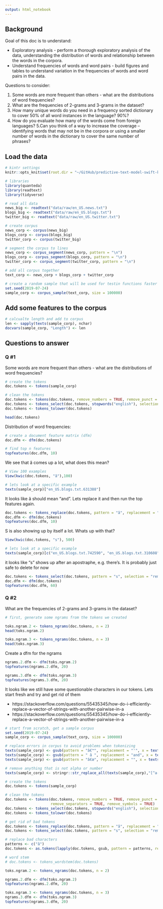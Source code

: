 ```yaml
---
output: html_notebook
---
```


## Background

Goal of this doc is to understand:

- Exploratory analysis - perform a thorough exploratory analysis of the data, understanding the distribution of words and relationship between the words in the corpora.
- Understand frequencies of words and word pairs - build figures and tables to understand variation in the frequencies of words and word pairs in the data.

Questions to consider:

1. Some words are more frequent than others - what are the distributions of word frequencies?
2. What are the frequencies of 2-grams and 3-grams in the dataset?
3. How many unique words do you need in a frequency sorted dictionary to cover 50% of all word instances in the language? 90%?
4. How do you evaluate how many of the words come from foreign languages?
5.Can you think of a way to increase the coverage -- identifying words that may not be in the corpora or using a smaller number of words in the dictionary to cover the same number of phrases?


## Load the data

```r
# kintr settings
knitr::opts_knit$set(root.dir = "~/GitHub/predictive-text-model-swift-key")
```

```r
# libraries
library(quanteda)
library(readtext)
library(tidyverse)
```


```r
# read all data
news_big <- readtext("data/raw/en_US.news.txt")
blogs_big <- readtext("data/raw/en_US.blogs.txt")
twitter_big <- readtext("data/raw/en_US.twitter.txt")

# create corpus
news_corp <- corpus(news_big)
blogs_corp <- corpus(blogs_big)
twitter_corp <- corpus(twitter_big)

# segment the corpus to lines
news_corp <- corpus_segment(news_corp, pattern = "\n")
blogs_corp <- corpus_segment(blogs_corp, pattern = "\n")
twitter_corp <- corpus_segment(twitter_corp, pattern = "\n")

# add all corpus together
text_corp <- news_corp + blogs_corp + twitter_corp

# create a random sample that will be used for testin functions faster
set.seed(2019-07-24)
sample_corp <- corpus_sample(text_corp, size = 100000)
```


## Add some features to the corpus
```r
# calcualte length and add to corpus
len <- sapply(texts(sample_corp), nchar)
docvars(sample_corp, "Length") <- len
```

## Questions to answer

### Q #1

Some words are more frequent than others - what are the distributions of word frequencies? 

```r
# create the tokens
doc.tokens <- tokens(sample_corp)

# clean the tokens
doc.tokens <- tokens(doc.tokens, remove_numbers = TRUE, remove_punct = TRUE)
doc.tokens <- tokens_select(doc.tokens, stopwords("english"), selection = "remove")
doc.tokens <- tokens_tolower(doc.tokens)

head(doc.tokens)
```

Distribution of word frequencies:
```r
# create a document feature matrix (dfm)
doc.dfm <- dfm(doc.tokens)

# find top n features
topfeatures(doc.dfm, 10)
```
 
 We see that â comes up a lot, what does this mean?
```r
# View 100 examples
View(kwic(doc.tokens, "â"),100)

# lets look at a specific example
texts(sample_corp)["en_US.blogs.txt.631388"]
```

It looks like â should mean "and". Lets replace it and then run the top features again.
```r
doc.tokens <- tokens_replace(doc.tokens, pattern = "â", replacement = "and")
doc.dfm <- dfm(doc.tokens)
topfeatures(doc.dfm, 10)
```

S is also showing up by itself a lot. Whats up with that?
```r
View(kwic(doc.tokens, "s"), 500)

# lets look at a specific example
texts(sample_corp)[c("en_US.blogs.txt.742590", "en_US.blogs.txt.310608")]
```

it looks like "s" shows up after an apostraphe, e.g. there's. It is probably just safe to delete for now
```r
doc.tokens <- tokens_select(doc.tokens, pattern = "s", selection = "remove")
doc.dfm <- dfm(doc.tokens)
topfeatures(doc.dfm, 60)
```

### Q #2

What are the frequencies of 2-grams and 3-grams in the dataset?
```r
# first, generate some ngrams from the tokens we created

toks.ngram.2 <- tokens_ngrams(doc.tokens, n = 2)
head(toks.ngram.2)

toks.ngram.3 <- tokens_ngrams(doc.tokens, n = 3)
head(toks.ngram.3)
```

Create a dfm for the ngrams
```r
ngrams.2.dfm <- dfm(toks.ngram.2)
topfeatures(ngrams.2.dfm, 20)
```

```r
ngrams.3.dfm <- dfm(toks.ngram.3)
topfeatures(ngrams.3.dfm, 20)
```

It looks like we still have some questionable characters in our tokens. Lets start fresh and try and get rid of them

- https://stackoverflow.com/questions/55435345/how-do-i-efficiently-replace-a-vector-of-strings-with-another-pairwise-in-a
- https://stackoverflow.com/questions/55435345/how-do-i-efficiently-replace-a-vector-of-strings-with-another-pairwise-in-a

```r
# start from scratch, get a sample corpus
set.seed(2019-07-24)
sample_corp <- corpus_sample(text_corp, size = 100000)

# replace errors in corpus to avoid problems when tokenizing
texts(sample_corp) <- gsub(pattern = "â€™", replacement = "'", x = texts(sample_corp))
texts(sample_corp) <- gsub(pattern = " â ", replacement = "and", x = texts(sample_corp))
texts(sample_corp) <- gsub(pattern = "â€œ", replacement = "", x = texts(sample_corp))

# remove anything that is not alpha or number
texts(sample_corp) <- stringr::str_replace_all(texts(sample_corp),"[^a-zA-Z\\s]", "")

# create the tokens
doc.tokens <- tokens(sample_corp)

# clean the tokens
doc.tokens <- tokens(doc.tokens, remove_numbers = TRUE, remove_punct = TRUE,
                     remove_separators = TRUE, remove_symbols = TRUE)
doc.tokens <- tokens_select(doc.tokens, stopwords("english"), selection = "remove")
doc.tokens <- tokens_tolower(doc.tokens)

# get rid of bad tokens
doc.tokens <- tokens_replace(doc.tokens, pattern = "â", replacement = "and")
doc.tokens <- tokens_select(doc.tokens, pattern = "s", selection = "remove")

# replace bad characters
patterns <- c("â")
doc.tokens <- as.tokens(lapply(doc.tokens, gsub, pattern = patterns, replacement = ""))

# word stem
# doc.tokens <- tokens_wordstem(doc.tokens)
```


```r
toks.ngram.2 <- tokens_ngrams(doc.tokens, n = 2)

ngrams.2.dfm <- dfm(toks.ngram.2)
topfeatures(ngrams.2.dfm, 20)
```



```r
toks.ngram.3 <- tokens_ngrams(doc.tokens, n = 3)
ngrams.3.dfm <- dfm(toks.ngram.3)
topfeatures(ngrams.3.dfm, 20)
```

